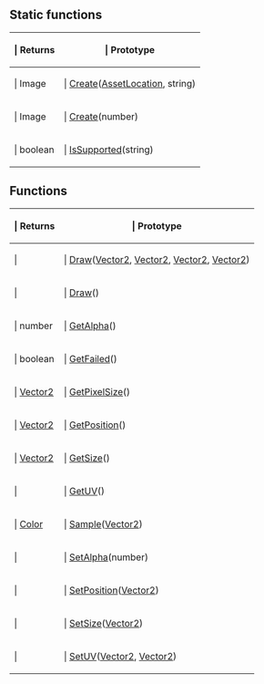 ==Static functions==

{{Lua/Table_Prefix}}
{| {{Lua/Table_Header}}
!{{Lua/Column_Style/Returns_List}} | Returns
!{{Lua/Column_Style/Prototype_List}} | Prototype
|-
|{{Lua/Cell_Style/Returns_List}} | Image
|{{Lua/Cell_Style/Prototype_List}} | [[Lua/Client/Image/Static Functions/Create|Create]]([[Lua/Client/AssetLocation|AssetLocation]], string)
|-
|{{Lua/Cell_Style/Returns_List}} | Image
|{{Lua/Cell_Style/Prototype_List}} | [[Lua/Client/Image/Static Functions/Create|Create]](number)
|-
|{{Lua/Cell_Style/Returns_List}} | boolean
|{{Lua/Cell_Style/Prototype_List}} | [[Lua/Client/Image/Static Functions/IsSupported|IsSupported]](string)
|} {{Lua/Table_Suffix}}

==Functions==

{{Lua/Table_Prefix}}
{| {{Lua/Table_Header}}
!{{Lua/Column_Style/Returns_List}} | Returns
!{{Lua/Column_Style/Prototype_List}} | Prototype
|-
|{{Lua/Cell_Style/Returns_List}} | 
|{{Lua/Cell_Style/Prototype_List}} | [[Lua/Client/Image/Functions/Draw|Draw]]([[Lua/Shared/Vector2|Vector2]], [[Lua/Shared/Vector2|Vector2]], [[Lua/Shared/Vector2|Vector2]], [[Lua/Shared/Vector2|Vector2]])
|-
|{{Lua/Cell_Style/Returns_List}} | 
|{{Lua/Cell_Style/Prototype_List}} | [[Lua/Client/Image/Functions/Draw|Draw]]()
|-
|{{Lua/Cell_Style/Returns_List}} | number
|{{Lua/Cell_Style/Prototype_List}} | [[Lua/Client/Image/Functions/GetAlpha|GetAlpha]]()
|-
|{{Lua/Cell_Style/Returns_List}} | boolean
|{{Lua/Cell_Style/Prototype_List}} | [[Lua/Client/Image/Functions/GetFailed|GetFailed]]()
|-
|{{Lua/Cell_Style/Returns_List}} | [[Lua/Shared/Vector2|Vector2]]
|{{Lua/Cell_Style/Prototype_List}} | [[Lua/Client/Image/Functions/GetPixelSize|GetPixelSize]]()
|-
|{{Lua/Cell_Style/Returns_List}} | [[Lua/Shared/Vector2|Vector2]]
|{{Lua/Cell_Style/Prototype_List}} | [[Lua/Client/Image/Functions/GetPosition|GetPosition]]()
|-
|{{Lua/Cell_Style/Returns_List}} | [[Lua/Shared/Vector2|Vector2]]
|{{Lua/Cell_Style/Prototype_List}} | [[Lua/Client/Image/Functions/GetSize|GetSize]]()
|-
|{{Lua/Cell_Style/Returns_List}} | 
|{{Lua/Cell_Style/Prototype_List}} | [[Lua/Client/Image/Functions/GetUV|GetUV]]()
|-
|{{Lua/Cell_Style/Returns_List}} | [[Lua/Shared/Color|Color]]
|{{Lua/Cell_Style/Prototype_List}} | [[Lua/Client/Image/Functions/Sample|Sample]]([[Lua/Shared/Vector2|Vector2]])
|-
|{{Lua/Cell_Style/Returns_List}} | 
|{{Lua/Cell_Style/Prototype_List}} | [[Lua/Client/Image/Functions/SetAlpha|SetAlpha]](number)
|-
|{{Lua/Cell_Style/Returns_List}} | 
|{{Lua/Cell_Style/Prototype_List}} | [[Lua/Client/Image/Functions/SetPosition|SetPosition]]([[Lua/Shared/Vector2|Vector2]])
|-
|{{Lua/Cell_Style/Returns_List}} | 
|{{Lua/Cell_Style/Prototype_List}} | [[Lua/Client/Image/Functions/SetSize|SetSize]]([[Lua/Shared/Vector2|Vector2]])
|-
|{{Lua/Cell_Style/Returns_List}} | 
|{{Lua/Cell_Style/Prototype_List}} | [[Lua/Client/Image/Functions/SetUV|SetUV]]([[Lua/Shared/Vector2|Vector2]], [[Lua/Shared/Vector2|Vector2]])
|} {{Lua/Table_Suffix}}